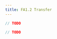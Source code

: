 ```yaml
---
title: FA1.2 Transfer
---
```


<!-- embedme not-recommended.beacon.ts -->

```ts
// TODO
```

<!-- embedme fa1.2-transfer.taquito.ts -->

```ts
// TODO
```
